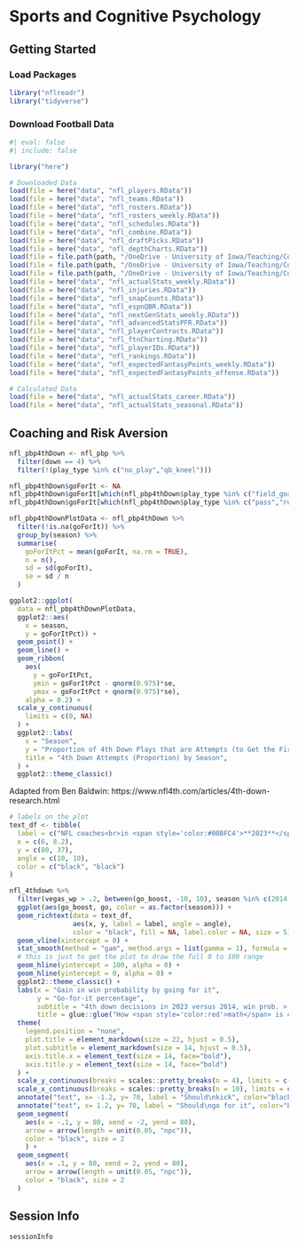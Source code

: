 # Sports and Cognitive Psychology {#sec-sportsCognitivePsychology}

## Getting Started {#sec-sportsCognitivePsychologyGettingStarted}

### Load Packages {#sec-sportsCognitivePsychologyLoadPackages}

```r
library("nflreadr")
library("tidyverse")
```

### Download Football Data {#sec-sportsCognitivePsychologyDownloadFootballData}

```r
#| eval: false
#| include: false

library("here")

# Downloaded Data
load(file = here("data", "nfl_players.RData"))
load(file = here("data", "nfl_teams.RData"))
load(file = here("data", "nfl_rosters.RData"))
load(file = here("data", "nfl_rosters_weekly.RData"))
load(file = here("data", "nfl_schedules.RData"))
load(file = here("data", "nfl_combine.RData"))
load(file = here("data", "nfl_draftPicks.RData"))
load(file = here("data", "nfl_depthCharts.RData"))
load(file = file.path(path, "/OneDrive - University of Iowa/Teaching/Courses/Fantasy Football/Data/nfl_pbp.RData", fsep = ""))
load(file = file.path(path, "/OneDrive - University of Iowa/Teaching/Courses/Fantasy Football/Data/nfl_4thdown.RData", fsep = ""))
load(file = file.path(path, "/OneDrive - University of Iowa/Teaching/Courses/Fantasy Football/Data/nfl_participation.RData", fsep = ""))
load(file = here("data", "nfl_actualStats_weekly.RData"))
load(file = here("data", "nfl_injuries.RData"))
load(file = here("data", "nfl_snapCounts.RData"))
load(file = here("data", "nfl_espnQBR.RData"))
load(file = here("data", "nfl_nextGenStats_weekly.RData"))
load(file = here("data", "nfl_advancedStatsPFR.RData"))
load(file = here("data", "nfl_playerContracts.RData"))
load(file = here("data", "nfl_ftnCharting.RData"))
load(file = here("data", "nfl_playerIDs.RData"))
load(file = here("data", "nfl_rankings.RData"))
load(file = here("data", "nfl_expectedFantasyPoints_weekly.RData"))
load(file = here("data", "nfl_expectedFantasyPoints_offense.RData"))

# Calculated Data
load(file = here("data", "nfl_actualStats_career.RData"))
load(file = here("data", "nfl_actualStats_seasonal.RData"))
```

## Coaching and Risk Aversion {#sec-coachingRiskAversion}

```r
nfl_pbp4thDown <- nfl_pbp %>% 
  filter(down == 4) %>% 
  filter(!(play_type %in% c("no_play","qb_kneel")))

nfl_pbp4thDown$goForIt <- NA
nfl_pbp4thDown$goForIt[which(nfl_pbp4thDown$play_type %in% c("field_goal","punt"))] <- 0
nfl_pbp4thDown$goForIt[which(nfl_pbp4thDown$play_type %in% c("pass","run"))] <- 1

nfl_pbp4thDownPlotData <- nfl_pbp4thDown %>% 
  filter(!is.na(goForIt)) %>% 
  group_by(season) %>% 
  summarise(
    goForItPct = mean(goForIt, na.rm = TRUE),
    n = n(),
    sd = sd(goForIt),
    se = sd / n
  )

ggplot2::ggplot(
  data = nfl_pbp4thDownPlotData,
  ggplot2::aes(
    x = season,
    y = goForItPct)) +
  geom_point() +
  geom_line() +
  geom_ribbon(
    aes(
      y = goForItPct,
      ymin = goForItPct - qnorm(0.975)*se,
      ymax = goForItPct + qnorm(0.975)*se),
    alpha = 0.2) +
  scale_y_continuous(
    limits = c(0, NA)
  ) +
  ggplot2::labs(
    x = "Season",
    y = "Proportion of 4th Down Plays that are Attempts (to Get the First Down)",
    title = "4th Down Attempts (Proportion) by Season",
  ) +
  ggplot2::theme_classic()
```

Adapted from Ben Baldwin: https://www.nfl4th.com/articles/4th-down-research.html

```r
# labels on the plot
text_df <- tibble(
  label = c("NFL coaches<br>in <span style='color:#00BFC4'>**2023**</span>", "NFL coaches<br>in <span style='color:#F8766D'>**2014**</span>"),
  x = c(6, 8.2),
  y = c(80, 37),
  angle = c(10, 10),
  color = c("black", "black")
)

nfl_4thdown %>%
  filter(vegas_wp > .2, between(go_boost, -10, 10), season %in% c(2014, 2023)) %>%
  ggplot(aes(go_boost, go, color = as.factor(season))) + 
  geom_richtext(data = text_df,   
                aes(x, y, label = label, angle = angle), 
                color = "black", fill = NA, label.color = NA, size = 5) + 
  geom_vline(xintercept = 0) +
  stat_smooth(method = "gam", method.args = list(gamma = 1), formula = y ~ s(x, bs = "cs", k = 10), show.legend = F, se = F, linewidth = 4) +
  # this is just to get the plot to draw the full 0 to 100 range
  geom_hline(yintercept = 100, alpha = 0) +
  geom_hline(yintercept = 0, alpha = 0) +
  ggplot2::theme_classic() +
  labs(x = "Gain in win probability by going for it",
       y = "Go-for-it percentage",
       subtitle = "4th down decisions in 2023 versus 2014, win prob. > 20%",
       title = glue::glue("How <span style='color:red'>math</span> is changing football")) +
  theme(
    legend.position = "none",
    plot.title = element_markdown(size = 22, hjust = 0.5),
    plot.subtitle = element_markdown(size = 14, hjust = 0.5),
    axis.title.x = element_text(size = 14, face="bold"),
    axis.title.y = element_text(size = 14, face="bold")
  ) +
  scale_y_continuous(breaks = scales::pretty_breaks(n = 4), limits = c(0, 100), expand = c(0,0)) +
  scale_x_continuous(breaks = scales::pretty_breaks(n = 10), limits = c(-10, 10), expand = c(0,0)) +
  annotate("text", x= -1.2, y= 70, label = "Should\nkick", color="black", size = 5) +
  annotate("text", x= 1.2, y= 70, label = "Should\ngo for it", color="black", size = 5) +
  geom_segment(
    aes(x = -.1, y = 80, xend = -2, yend = 80),
    arrow = arrow(length = unit(0.05, "npc")),
    color = "black", size = 2
    ) +
  geom_segment(
    aes(x = .1, y = 80, xend = 2, yend = 80),
    arrow = arrow(length = unit(0.05, "npc")),
    color = "black", size = 2
  )
```

::: {.content-visible when-format="html"}

## Session Info {#sec-sportsCognitivePsychologySessionInfo}

```r
sessionInfo
```

:::
